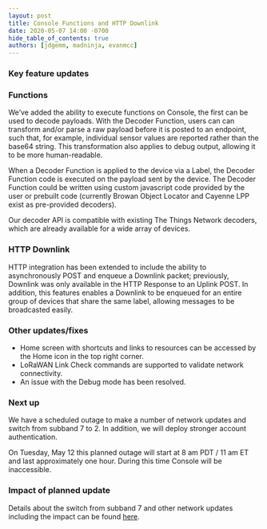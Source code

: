```yaml
---
layout: post
title: Console Functions and HTTP Downlink
date: 2020-05-07 14:00 -0700
hide_table_of_contents: true
authors: [jdgemm, madninja, evanmcc]
---
```


### Key feature updates

### Functions

We’ve added the ability to execute functions on Console, the first can be used to decode payloads.
With the Decoder Function, users can can transform and/or parse a raw payload before it is posted to
an endpoint, such that, for example, individual sensor values are reported rather than the base64
string. This transformation also applies to debug output, allowing it to be more human-readable.

<!--truncate-->

When a Decoder Function is applied to the device via a Label, the Decoder Function code is executed
on the payload sent by the device. The Decoder Function could be written using custom javascript
code provided by the user or prebuilt code (currently Browan Object Locator and Cayenne LPP exist as
pre-provided decoders).

Our decoder API is compatible with existing The Things Network decoders, which are already available
for a wide array of devices.

### HTTP Downlink

HTTP integration has been extended to include the ability to asynchronously POST and enqueue a
Downlink packet; previously, Downlink was only available in the HTTP Response to an Uplink POST. In
addition, this features enables a Downlink to be enqueued for an entire group of devices that share
the same label, allowing messages to be broadcasted easily.

### Other updates/fixes

- Home screen with shortcuts and links to resources can be accessed by the Home icon in the top
  right corner.
- LoRaWAN Link Check commands are supported to validate network connectivity.
- An issue with the Debug mode has been resolved.

### Next up

We have a scheduled outage to make a number of network updates and switch from subband 7 to 2. In
addition, we will deploy stronger account authentication.

On Tuesday, May 12 this planned outage will start at 8 am PDT / 11 am ET and last approximately one
hour. During this time Console will be inaccessible.

### Impact of planned update

Details about the switch from subband 7 and other network updates including the impact can be found
[here](https://engineering.helium.comhttps://docs.helium.com/blog/2020/05/05/lorawan-network-upgrade-potential-disruption-mitigation.html).
